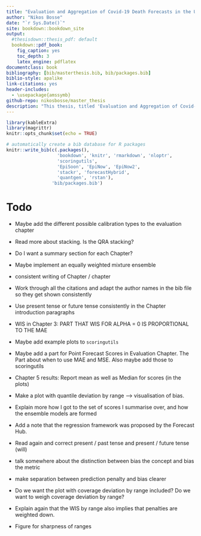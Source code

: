 ```yaml
--- 
title: "Evaluation and Aggregation of Covid-19 Death Forecasts in the United States"
author: "Nikos Bosse"
date: "`r Sys.Date()`"
site: bookdown::bookdown_site
output: 
  #thesisdown::thesis_pdf: default
  bookdown::pdf_book:
    fig_caption: yes
    toc_depth: 3
    latex_engine: pdflatex
documentclass: book
bibliography: [bib/masterthesis.bib, bib/packages.bib]
biblio-style: apalike
link-citations: yes
header-includes:
  - \usepackage{amssymb}
github-repo: nikosbosse/master_thesis
description: "This thesis, titled 'Evaluation and Aggregation of Covid-19 death forecasts in the United States' was submitted as a master thesis in Applied Statistics at the Universität Göttingen in September 2020."
---
```


```r
library(kableExtra)
library(magrittr)
knitr::opts_chunk$set(echo = TRUE)
```


```r
# automatically create a bib database for R packages
knitr::write_bib(c(.packages(), 
                   'bookdown', 'knitr', 'rmarkdown', 'nloptr',
                   'scoringutils',
                   'EpiSoon', 'EpiNow', 'EpiNow2',
                   'stackr', 'forecastHybrid', 
                   'quantgen', 'rstan'), 
                 'bib/packages.bib')
```


# Todo

- Maybe add the different possible calibration types to the evaluation chapter

- Read more about stacking. Is the QRA stacking? 

- Do I want a summary section for each Chapter? 

- Maybe implement an equally weighted mixture ensemble

- consistent writing of Chapter / chapter

- Work through all the citations and adapt the author names in the bib file so they get shown consistently

- Use present tense or future tense consistently in the Chapter introduction paragraphs

- WIS in Chapter 3: PART THAT WIS FOR ALPHA = 0 IS PROPORTIONAL TO THE MAE

- Maybe add example plots to `scoringutils`

- Maybe add a part for Point Forecast Scores in Evaluation Chapter. The Part about when to use MAE and MSE. Also maybe add those to scoringutils

- Chapter 5 results: Report mean as well as Median for scores (in the plots)

- Make a plot with quantile deviation by range --> visualisation of bias. 

- Explain more how I got to the set of scores I summarise over, and how the ensemble models are formed

- Add a note that the regression framework was proposed by the Forecast Hub. 

- Read again and correct present / past tense and present / future tense (will)

- talk somewhere about the distinction between bias the concept and bias the metric

- make separation between prediction penalty and bias clearer

- Do we want the plot with coverage deviation by range included? Do we want to weigh coverage deviation by range?

- Explain again that the WIS by range also implies that penalties are weighted down. 

- Figure for sharpness of ranges

